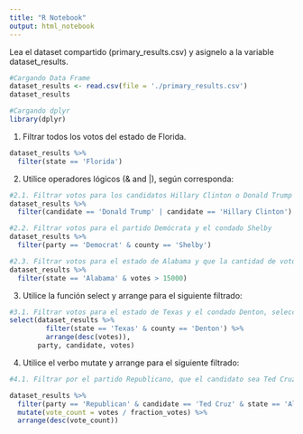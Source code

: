 ```yaml
---
title: "R Notebook"
output: html_notebook
---
```


Lea el dataset compartido (primary_results.csv) y asignelo a la variable dataset_results.
```r
#Cargando Data Frame
dataset_results <- read.csv(file = './primary_results.csv')
dataset_results

#Cargando dplyr
library(dplyr)
```


1. Filtrar todos los votos del estado de Florida.
```r
dataset_results %>%
  filter(state == 'Florida')
```


2. Utilice operadores lógicos (& and |), según corresponda:
```r
#2.1. Filtrar votos para los candidatos Hillary Clinton o Donald Trump
dataset_results %>%
  filter(candidate == 'Donald Trump' | candidate == 'Hillary Clinton')

#2.2. Filtrar votos para el partido Demócrata y el condado Shelby
dataset_results %>%
  filter(party == 'Democrat' & county == 'Shelby')

#2.3. Filtrar votos para el estado de Alabama y que la cantidad de votos sea mayor a 15000.
dataset_results %>%
  filter(state == 'Alabama' & votes > 15000)
```


3. Utilice la función select y arrange para el siguiente filtrado:
```r
#3.1. Filtrar votos para el estado de Texas y el condado Denton, seleccionando únicamente las columnas party, candidate, votes, luego ordene de forma descendente por la columna votes.
select(dataset_results %>%
         filter(state == 'Texas' & county == 'Denton') %>%
         arrange(desc(votes)),
       party, candidate, votes)
```


4. Utilice el verbo mutate y arrange para el siguiente filtrado:
```r
#4.1. Filtrar por el partido Republicano, que el candidato sea Ted Cruz en el estado de Alaska, luego agregue una columna que se llame vote_count que sea la división de votes por fraction_votes (votes/fraction_votes), finalmente ordene de forma descendente por vote_count.

dataset_results %>%
  filter(party == 'Republican' & candidate == 'Ted Cruz' & state == 'Alaska') %>%
  mutate(vote_count = votes / fraction_votes) %>%
  arrange(desc(vote_count))
```
